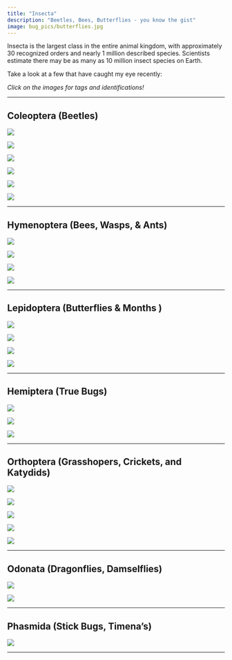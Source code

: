 ```yaml
---
title: "Insecta"
description: "Beetles, Bees, Butterflies - you know the gist"
image: bug_pics/butterflies.jpg
---
```


Insecta is the largest class in the entire animal kingdom, with approximately 30 recognized orders and nearly 1 million described species. Scientists estimate there may be as many as 10 million insect species on Earth. 

Take a look at a few that have caught my eye recently:

*Click on the images for tags and identifications!*

----

## Coleoptera (Beetles)

::: {layout="[[1, 1, 1], [1, 1, 1]]"}

![](bug_pics/IMG_4733.jpeg){.lightbox group="group1" 
description="*Nyctoporis carinata* (Flightless Darking Beetle)<br>CA: Sta Barbara Co<br>Sedgwick Reserve<br>20 May 2025<br>B. Ryan"}

![](bug_pics/IMG_4855.jpeg){.lightbox group="group1" 
description="*Temnoscheila chlorodia* (Pine Trogossitid Beetle)<br>CA: Sta Barbara Co<br>Sedgwick Reserve<br>29 May 2025<br>B. Ryan"}

![](bug_pics/IMG_2208.jpg){.lightbox group="group1" 
description="*Polyphylla decemlineata* (Ten-lined June Beeetle)<br>CA: Sta Barbara Co<br>UCSB<br>17 September 2024<br>B. Ryan"}

![](bug_pics/IMG_2209.jpg){.lightbox group="group1" 
description="*Polyphylla decemlineata* (Ten-lined June Beeetle)<br>CA: Sta Barbara Co<br>UCSB<br>17 September 2024<br>B. Ryan"}

![](bug_pics/poop.jpg){.lightbox group="group1" 
description="*Chrysochus cobaltinus* (Cobalt Milkweed Beetle)<br>CA: Sta Barbara Co<br>Sedgwick Reserve<br>9 July 2025<br>B. Ryan"}

![](bug_pics/IMG_4757.jpeg){.lightbox group="group1" 
description="*Trirhabda eriodictyonis* (Yerba Santa Beetle)<br>CA: Sta Barbara Co<br>Gibraltar Rd<br>22 May 2025<br>B. Ryan"}

:::

----

## Hymenoptera (Bees, Wasps, & Ants)

::: {layout="[1, 1, 1, 1]"}

![](bug_pics/IMG_3307.jpeg){.lightbox group="group2" 
description="Genus *Apis* (Honey Bees)<br>CA: Sta Barbara Co<br>Foothill Rd. Carpinteria<br>30 January 2025<br>B. Ryan"}


![](bug_pics/IMG_4471.jpeg){.lightbox group="group2" 
description="*Dasymutilla aureola* (Pacific Velvet Ant)<br>CA: Monterey Co<br>Carmel Valley<br>20 April 2025<br>B. Ryan"}


![](bug_pics/IMG_1468.jpeg){.lightbox group="group2" 
description="*Xylocopa sonorina* (Valley Carpenter Bee)<br>CA: Sta Barbara Co<br>Garden St<br>1 June 2025<br>A. Aceves"}

![](bug_pics/IMG_5442.jpeg){.lightbox group="group2" 
description="Family Pompillidae (Tarantula Hawk Wasp)<br>CA: Sta Barbara Co<br>Sedgwick Reserve<br>17 July 2025<br>B. Ryan"}


:::
----

## Lepidoptera (Butterflies & Months )

::: {layout="[1, 1, 1]"}

![](bug_pics/mothy.jpg){.lightbox group="group1" 
description="*Ochlodes syvanoides* (Woodland Skipper)<br>CA: Sta Barbara<br>UCSB<br>29 July 2025<br>B. Ryan"}

![](bug_pics/IMG_4857.jpeg){.lightbox group="group3" 
description="*Argynnis callippe* ssp. *comstocki* (Comstock's Fritillary)<br>CA: Sta Barbara Co<br>Sedgwick reserve<br>29 May 2025<br>B. Ryan"}



![](bug_pics/cocoon.jpg){.lightbox group="group3" 
description="Family Nortontidae (Prominent Moths)<br>CA: Sta Barbara Co<br>Sedgwick Reserve<br>20 May 2025<br>B. Ryan"}

![](bug_pics/IMG_5415.jpeg){.lightbox group="group3" 
description="*Coenonympha california* (Common Ringlet)<br>CA: Sta Barbara Co<br>Sedgwick Reserve<br>9 July 2025<br>B. Ryan"}

:::

----

## Hemiptera (True Bugs)

::: {layout="[1, 1, 1]"}

![](bug_pics/spot.jpeg){.lightbox group="group4" 
description="*Lycorma delicatula* (Spotted Laternfly)<br>PA: Allegheny Co<br>Three Rivers Heritage Trail<br>9 July 2024<br>B. Ryan"}

![](bug_pics/IMG_1751.jpeg){.lightbox group="group4" 
description="*Homalodiscus vitripennis* (Glassy-winged Sharpshooter)<br>CA: Sta Barbara Co<br>Goleta<br>17 July 2024<br>B. Ryan"}

![](bug_pics/123.jpg){.lightbox group="group4" 
description="*Oncopeltus fasciatus* (Large Mikweed Bug)<br>CA: Sta Barbara Co<br>Sedgwick Reserve<br>16 July 2025<br>B. Ryan"}

:::

----

## Orthoptera (Grasshopers, Crickets, and Katydids)


::: {layout="[1, 1, 1, 1, 1]"}

![](bug_pics/grasshoper_seki.jpg){.lightbox group="group5" 
description="*Trimerotropis fontana* (Fontana Grasshoper)<br>CA: Tulare County<br>Kings Canyon<br>29 July 2025<br>B. Ryan"}

![](bug_pics/IMG_4836.jpeg){.lightbox group="group5" 
description="Family Tettigonidae (Katydid)<br>CA: Sta Barbara Co<br>Goleta<br>27 May 2025<br>B. Ryan"}

![](bug_pics/IMG_4837.jpeg){.lightbox group="group5" 
description="Family Tettigonidae (Katydid)<br>CA: Sta Barbara Co<br>Goleta<br>9 July 2025<br>B. Ryan"}

![](bug_pics/IMG_5427.jpeg){.lightbox group="group5" 
description="Family Acrididae (Grasshopper)<br>CA: Sta Barbara Co<br>Sedgwick reserve<br>20 May 2025<br>B. Ryan"}

![](bug_pics/IMG_5432.jpeg){.lightbox group="group5" 
description="Family Acrididae (Grasshopper)<br>CA: Sta Barbara Co<br>Sedgwick reserve<br>20 May 2025<br>B. Ryan"}

:::

---

## Odonata (Dragonflies, Damselflies)

::: {layout="[1, 1]"}

![](bug_pics/IMG_4811.jpeg){.lightbox group="group6" 
description="*Rhionaeschna multicolor* (Blue-eyed darner)<br>CA: Sta Barbara Co<br>Goleta<br>27 May 2025<br>B. Ryan"}

![](bug_pics/IMG_4880.jpeg){.lightbox group="group6" 
description="*hetaerina americana* (American Rubyspot)<br>CA: Sta Barbara Co<br>Refugio Rd.<br>7 May 2025<br>B. Ryan"}

:::

----

## Phasmida (Stick Bugs, Timena's)

![](bug_pics/IMG_1364.jpeg){.lightbox group="group7" 
description="*Timema cristinae* (Christinas Timema)<br>CA: Sta Barbara Co<br>Gibraltar Rd<br>22 May 2025<br>B. Ryan"}

----

